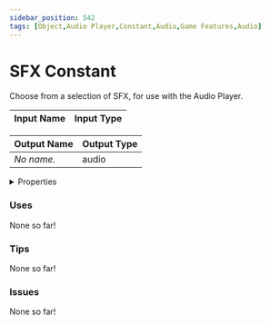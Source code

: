 ```yaml
---
sidebar_position: 542
tags: [Object,Audio Player,Constant,Audio,Game Features,Audio]
---
```


# SFX Constant

Choose from a selection of SFX, for use with the Audio Player.




<EsbSvg />

| Input Name | Input Type |
|-----------|-----------|

| Output Name | Output Type |
|-----------|-----------|
| *No name.* | audio |


<details>
  <summary>Properties</summary>
  <div>
    <div>
    <table>
      <thead>
        <tr>
          <th>Is beta required?</th>
          <th>❌</th>
        </tr>
        <tr>
          <th>Is this chip a trolling risk?</th>
          <th>❌</th>
        </tr>
        <tr>
          <th>Chip UUID</th>
          <th>d65a4666-5036-436b-ad42-a20aafa2174d</th>
        </tr>
      </thead>
    </table>
    </div>
  </div>
</details>

### Uses

None so far!

### Tips

None so far!

### Issues

None so far!